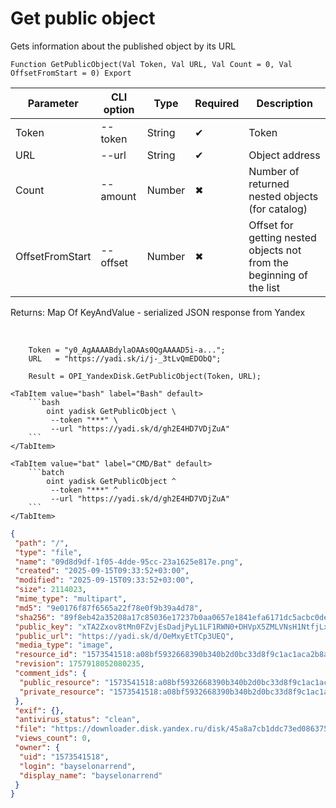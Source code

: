﻿---
sidebar_position: 4
description: Get public object and other functions to work with Yandex Disk in the Open Integration Package, a free open-source integration library for 1C:Enterprise 8, OneScript and CLI
keywords: [1C, 1С, 1С:Enterprise, 1С:Enterprise 8.3, API, Integration, Services, Exchange, OneScript, CLI, Yandex Disk]
---


# Get public object
 Gets information about the published object by its URL



`Function GetPublicObject(Val Token, Val URL, Val Count = 0, Val OffsetFromStart = 0) Export`

  | Parameter | CLI option | Type | Required | Description |
  |-|-|-|-|-|
  | Token | --token | String | &#x2714; | Token |
  | URL | --url | String | &#x2714; | Object address |
  | Count | --amount | Number | &#x2716; | Number of returned nested objects (for catalog) |
  | OffsetFromStart | --offset | Number | &#x2716; | Offset for getting nested objects not from the beginning of the list |

  
  Returns:  Map Of KeyAndValue - serialized JSON response from Yandex

<br/>




```bsl title="1C:Enterprise/OneScript code example"
    Token = "y0_AgAAAABdylaOAAs0QgAAAAD5i-a...";
    URL   = "https://yadi.sk/i/j-_3tLvQmEDObQ";

    Result = OPI_YandexDisk.GetPublicObject(Token, URL);
```
 

 <Tabs>
  
    <TabItem value="bash" label="Bash" default>
        ```bash
            oint yadisk GetPublicObject \
             --token "***" \
             --url "https://yadi.sk/d/gh2E4HD7VDjZuA"
        ```
    </TabItem>
  
    <TabItem value="bat" label="CMD/Bat" default>
        ```batch
            oint yadisk GetPublicObject ^
             --token "***" ^
             --url "https://yadi.sk/d/gh2E4HD7VDjZuA"
        ```
    </TabItem>
</Tabs>


```json title="Result"
{
 "path": "/",
 "type": "file",
 "name": "09d8d9df-1f05-4dde-95cc-23a1625e817e.png",
 "created": "2025-09-15T09:33:52+03:00",
 "modified": "2025-09-15T09:33:52+03:00",
 "size": 2114023,
 "mime_type": "multipart",
 "md5": "9e0176f87f6565a22f78e0f9b39a4d78",
 "sha256": "89f8eb42a35208a17c85036e17237b0aa0657e1841efa6171dc5acbc0dea9e18",
 "public_key": "xTA2Zxov8tMn0FZvjEsDadjPyL1LF1RWN0+DHVpX5ZMLVNsH1NtfjLxsWPNVsdTNq/J6bpmRyOJonT3VoXnDag==",
 "public_url": "https://yadi.sk/d/OeMxyEtTCp3UEQ",
 "media_type": "image",
 "resource_id": "1573541518:a08bf5932668390b340b2d0bc33d8f9c1ac1aca2b8a9d36b1551bc317682b92e",
 "revision": 1757918052080235,
 "comment_ids": {
  "public_resource": "1573541518:a08bf5932668390b340b2d0bc33d8f9c1ac1aca2b8a9d36b1551bc317682b92e",
  "private_resource": "1573541518:a08bf5932668390b340b2d0bc33d8f9c1ac1aca2b8a9d36b1551bc317682b92e"
 },
 "exif": {},
 "antivirus_status": "clean",
 "file": "https://downloader.disk.yandex.ru/disk/45a8a7cb1ddc73ed086375055d875714d456ba78f921937056bf11e6fce85ce3/68c7eba5/gwThwhLBKYvLhQCNnqAHig5Ojp0sb2lMqTSVhPjzP5HMIgXmM-a4-0n_tIPKpajfCaZP4H5dhc2gYnIgNxp9iQ%3D%3D?uid=0&filename=09d8d9df-1f05-4dde-95cc-23a1625e817e.png&disposition=attachment&hash=&limit=0&content_type=multipart&owner_uid=0&fsize=2114023&hid=03d7263840468e281bd0b238a26e7d0d&media_type=image&tknv=v3&etag=9e0176f87f6565a22f78e0f9b39a4d78",
 "views_count": 0,
 "owner": {
  "uid": "1573541518",
  "login": "bayselonarrend",
  "display_name": "bayselonarrend"
 }
}
```
